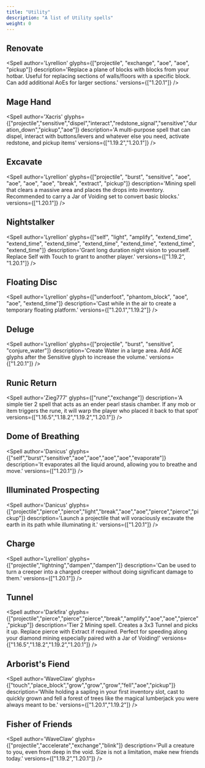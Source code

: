 ```yaml
---
title: "Utility"
description: "A list of Utility spells"
weight: 0
---
```



## Renovate
<Spell
    author='Lyrellion'
    glyphs={["projectile", "exchange", "aoe", "aoe", "pickup"]}
    description='Replace a plane of blocks with blocks from your hotbar. Useful for replacing sections of walls/floors with a specific block. Can add additional AoEs for larger sections.'
    versions={["1.20.1"]}
/>

## Mage Hand
<Spell
    author='Xacris'
    glyphs={["projectile","sensitive","dispel","interact","redstone_signal","sensitive","duration_down","pickup","aoe"]}
    description='A multi-purpose spell that can dispel, interact with buttons/levers and whatever else you need, activate redstone, and pickup items'
    versions={["1.19.2","1.20.1"]}
/>

## Excavate
<Spell
    author='Lyrellion'
    glyphs={["projectile", "burst", "sensitive", "aoe", "aoe", "aoe", "aoe", "break", "extract", "pickup"]}
    description='Mining spell that clears a massive area and places the drops into inventory. Recommended to carry a Jar of Voiding set to convert basic blocks.'
    versions={["1.20.1"]}
/>

## Nightstalker
<Spell
    author='Lyrellion'
    glyphs={["self", "light", "amplify", "extend_time", "extend_time", "extend_time", "extend_time", "extend_time", "extend_time", "extend_time"]}
    description='Grant long duration night vision to yourself. Replace Self with Touch to grant to another player.'
    versions={["1.19.2", "1.20.1"]}
/>

## Floating Disc
<Spell
    author='Lyrellion'
    glyphs={["underfoot", "phantom_block", "aoe", "aoe", "extend_time"]}
    description='Cast while in the air to create a temporary floating platform.'
    versions={["1.20.1","1.19.2"]}
/>

## Deluge
<Spell
    author='Lyrellion'
    glyphs={["projectile", "burst", "sensitive", "conjure_water"]}
    description='Create Water in a large area. Add AOE glyphs after the Sensitive glyph to increase the volume.'
    versions={["1.20.1"]}
/>

## Runic Return
<Spell
    author='Zieg777'
    glyphs={["rune","exchange"]}
    description='A simple tier 2 spell that acts as an ender pearl stasis chamber. If any mob or item triggers the rune, it will warp the player who placed it back to that spot'
    versions={["1.16.5","1.18.2","1.19.2","1.20.1"]}
/>

## Dome of Breathing
<Spell
    author='Danicus'
    glyphs={["self","burst","sensitive","aoe","aoe","aoe","aoe","evaporate"]}
    description='It evaporates all the liquid around, allowing you to breathe and move.'
    versions={["1.20.1"]}
/>

## Illuminated Prospecting
<Spell
    author='Danicus'
    glyphs={["projectile","pierce","pierce","light","break","aoe","aoe","pierce","pierce","pickup"]}
    description='Launch a projectile that will voraciously excavate the earth in its path while illuminating it.'
    versions={["1.20.1"]}
/>

## Charge
<Spell
    author='Lyrellion'
    glyphs={["projectile","lightning","dampen","dampen"]}
    description='Can be used to turn a creeper into a charged creeper without doing significant damage to them.'
    versions={["1.20.1"]}
/>

## Tunnel
<Spell
    author='Darkfira'
    glyphs={["projectile","pierce","pierce","pierce","break","amplify","aoe","aoe","pierce","pickup"]}
    description='Tier 2 Mining spell. Creates a 3x3 Tunnel and picks it up. Replace pierce with Extract if required. Perfect for speeding along your diamond mining especially paired with a Jar of Voiding!'
    versions={["1.16.5","1.18.2","1.19.2","1.20.1"]}
/>

## Arborist's Fiend
<Spell
    author='WaveClaw'
    glyphs={["touch","place_block","grow","grow","grow","fell","aoe","pickup"]}
    description='While holding a sapling in your first inventory slot, cast to quickly grown and fell a forest of trees like the magical lumberjack you were always meant to be.'
    versions={["1.20.1","1.19.2"]}
/>

## Fisher of Friends
<Spell
    author='WaveClaw'
    glyphs={["projectile","accelerate","exchange","blink"]}
    description='Pull a creature to you, even from deep in the void.  Size is not a limitation, make new friends today.'
    versions={["1.19.2","1.20.1"]}
/>
